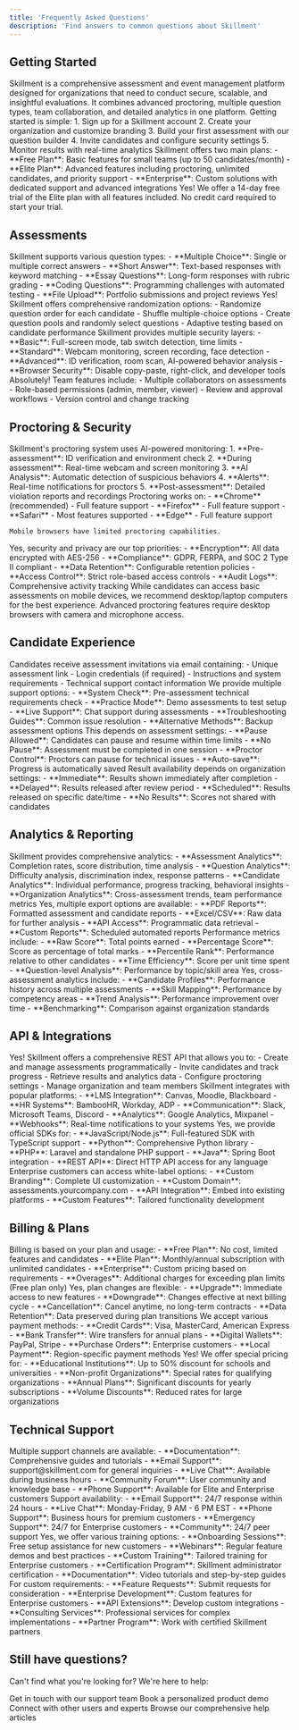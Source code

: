 ```yaml
---
title: 'Frequently Asked Questions'
description: 'Find answers to common questions about Skillment'
---
```


## Getting Started

<AccordionGroup>
  <Accordion title="What is Skillment?">
    Skillment is a comprehensive assessment and event management platform designed for organizations that need to conduct secure, scalable, and insightful evaluations. It combines advanced proctoring, multiple question types, team collaboration, and detailed analytics in one platform.
  </Accordion>

  <Accordion title="How do I get started with Skillment?">
    Getting started is simple:
    1. Sign up for a Skillment account
    2. Create your organization and customize branding
    3. Build your first assessment with our question builder
    4. Invite candidates and configure security settings
    5. Monitor results with real-time analytics
  </Accordion>

  <Accordion title="What plans are available?">
    Skillment offers two main plans:
    - **Free Plan**: Basic features for small teams (up to 50 candidates/month)
    - **Elite Plan**: Advanced features including proctoring, unlimited candidates, and priority support
    - **Enterprise**: Custom solutions with dedicated support and advanced integrations
  </Accordion>

  <Accordion title="Can I try Skillment before purchasing?">
    Yes! We offer a 14-day free trial of the Elite plan with all features included. No credit card required to start your trial.
  </Accordion>
</AccordionGroup>

## Assessments

<AccordionGroup>
  <Accordion title="What types of questions can I create?">
    Skillment supports various question types:
    - **Multiple Choice**: Single or multiple correct answers
    - **Short Answer**: Text-based responses with keyword matching
    - **Essay Questions**: Long-form responses with rubric grading
    - **Coding Questions**: Programming challenges with automated testing
    - **File Upload**: Portfolio submissions and project reviews
  </Accordion>

  <Accordion title="Can I randomize questions and options?">
    Yes! Skillment offers comprehensive randomization options:
    - Randomize question order for each candidate
    - Shuffle multiple-choice options
    - Create question pools and randomly select questions
    - Adaptive testing based on candidate performance
  </Accordion>

  <Accordion title="How do I prevent cheating?">
    Skillment provides multiple security layers:
    - **Basic**: Full-screen mode, tab switch detection, time limits
    - **Standard**: Webcam monitoring, screen recording, face detection
    - **Advanced**: ID verification, room scan, AI-powered behavior analysis
    - **Browser Security**: Disable copy-paste, right-click, and developer tools
  </Accordion>

  <Accordion title="Can I create assessments collaboratively?">
    Absolutely! Team features include:
    - Multiple collaborators on assessments
    - Role-based permissions (admin, member, viewer)
    - Review and approval workflows
    - Version control and change tracking
  </Accordion>
</AccordionGroup>

## Proctoring & Security

<AccordionGroup>
  <Accordion title="How does proctoring work?">
    Skillment's proctoring system uses AI-powered monitoring:
    1. **Pre-assessment**: ID verification and environment check
    2. **During assessment**: Real-time webcam and screen monitoring
    3. **AI Analysis**: Automatic detection of suspicious behaviors
    4. **Alerts**: Real-time notifications for proctors
    5. **Post-assessment**: Detailed violation reports and recordings
  </Accordion>

  <Accordion title="What browsers support proctoring?">
    Proctoring works on:
    - **Chrome** (recommended) - Full feature support
    - **Firefox** - Full feature support
    - **Safari** - Most features supported
    - **Edge** - Full feature support
    
    Mobile browsers have limited proctoring capabilities.
  </Accordion>

  <Accordion title="Is candidate data secure and private?">
    Yes, security and privacy are our top priorities:
    - **Encryption**: All data encrypted with AES-256
    - **Compliance**: GDPR, FERPA, and SOC 2 Type II compliant
    - **Data Retention**: Configurable retention policies
    - **Access Control**: Strict role-based access controls
    - **Audit Logs**: Comprehensive activity tracking
  </Accordion>

  <Accordion title="Can candidates take assessments on mobile devices?">
    While candidates can access basic assessments on mobile devices, we recommend desktop/laptop computers for the best experience. Advanced proctoring features require desktop browsers with camera and microphone access.
  </Accordion>
</AccordionGroup>

## Candidate Experience

<AccordionGroup>
  <Accordion title="How do candidates access assessments?">
    Candidates receive assessment invitations via email containing:
    - Unique assessment link
    - Login credentials (if required)
    - Instructions and system requirements
    - Technical support contact information
  </Accordion>

  <Accordion title="What if a candidate has technical issues?">
    We provide multiple support options:
    - **System Check**: Pre-assessment technical requirements check
    - **Practice Mode**: Demo assessments to test setup
    - **Live Support**: Chat support during assessments
    - **Troubleshooting Guides**: Common issue resolution
    - **Alternative Methods**: Backup assessment options
  </Accordion>

  <Accordion title="Can assessments be paused and resumed?">
    This depends on assessment settings:
    - **Pause Allowed**: Candidates can pause and resume within time limits
    - **No Pause**: Assessment must be completed in one session
    - **Proctor Control**: Proctors can pause for technical issues
    - **Auto-save**: Progress is automatically saved
  </Accordion>

  <Accordion title="How long are assessment results available?">
    Result availability depends on organization settings:
    - **Immediate**: Results shown immediately after completion
    - **Delayed**: Results released after review period
    - **Scheduled**: Results released on specific date/time
    - **No Results**: Scores not shared with candidates
  </Accordion>
</AccordionGroup>

## Analytics & Reporting

<AccordionGroup>
  <Accordion title="What analytics are available?">
    Skillment provides comprehensive analytics:
    - **Assessment Analytics**: Completion rates, score distribution, time analysis
    - **Question Analytics**: Difficulty analysis, discrimination index, response patterns
    - **Candidate Analytics**: Individual performance, progress tracking, behavioral insights
    - **Organization Analytics**: Cross-assessment trends, team performance metrics
  </Accordion>

  <Accordion title="Can I export data and reports?">
    Yes, multiple export options are available:
    - **PDF Reports**: Formatted assessment and candidate reports
    - **Excel/CSV**: Raw data for further analysis
    - **API Access**: Programmatic data retrieval
    - **Custom Reports**: Scheduled automated reports
  </Accordion>

  <Accordion title="How is assessment performance calculated?">
    Performance metrics include:
    - **Raw Score**: Total points earned
    - **Percentage Score**: Score as percentage of total marks
    - **Percentile Rank**: Performance relative to other candidates
    - **Time Efficiency**: Score per unit time spent
    - **Question-level Analysis**: Performance by topic/skill area
  </Accordion>

  <Accordion title="Can I compare candidate performance across assessments?">
    Yes, cross-assessment analytics include:
    - **Candidate Profiles**: Performance history across multiple assessments
    - **Skill Mapping**: Performance by competency areas
    - **Trend Analysis**: Performance improvement over time
    - **Benchmarking**: Comparison against organization standards
  </Accordion>
</AccordionGroup>

## API & Integrations

<AccordionGroup>
  <Accordion title="Does Skillment have an API?">
    Yes! Skillment offers a comprehensive REST API that allows you to:
    - Create and manage assessments programmatically
    - Invite candidates and track progress
    - Retrieve results and analytics data
    - Configure proctoring settings
    - Manage organization and team members
  </Accordion>

  <Accordion title="What integrations are available?">
    Skillment integrates with popular platforms:
    - **LMS Integration**: Canvas, Moodle, Blackboard
    - **HR Systems**: BambooHR, Workday, ADP
    - **Communication**: Slack, Microsoft Teams, Discord
    - **Analytics**: Google Analytics, Mixpanel
    - **Webhooks**: Real-time notifications to your systems
  </Accordion>

  <Accordion title="Is there an SDK available?">
    Yes, we provide official SDKs for:
    - **JavaScript/Node.js**: Full-featured SDK with TypeScript support
    - **Python**: Comprehensive Python library
    - **PHP**: Laravel and standalone PHP support
    - **Java**: Spring Boot integration
    - **REST API**: Direct HTTP API access for any language
  </Accordion>

  <Accordion title="Can I white-label Skillment?">
    Enterprise customers can access white-label options:
    - **Custom Branding**: Complete UI customization
    - **Custom Domain**: assessments.yourcompany.com
    - **API Integration**: Embed into existing platforms
    - **Custom Features**: Tailored functionality development
  </Accordion>
</AccordionGroup>

## Billing & Plans

<AccordionGroup>
  <Accordion title="How does billing work?">
    Billing is based on your plan and usage:
    - **Free Plan**: No cost, limited features and candidates
    - **Elite Plan**: Monthly/annual subscription with unlimited candidates
    - **Enterprise**: Custom pricing based on requirements
    - **Overages**: Additional charges for exceeding plan limits (Free plan only)
  </Accordion>

  <Accordion title="Can I change plans anytime?">
    Yes, plan changes are flexible:
    - **Upgrade**: Immediate access to new features
    - **Downgrade**: Changes effective at next billing cycle
    - **Cancellation**: Cancel anytime, no long-term contracts
    - **Data Retention**: Data preserved during plan transitions
  </Accordion>

  <Accordion title="What payment methods are accepted?">
    We accept various payment methods:
    - **Credit Cards**: Visa, MasterCard, American Express
    - **Bank Transfer**: Wire transfers for annual plans
    - **Digital Wallets**: PayPal, Stripe
    - **Purchase Orders**: Enterprise customers
    - **Local Payment**: Region-specific payment methods
  </Accordion>

  <Accordion title="Are there discounts for educational institutions?">
    Yes! We offer special pricing for:
    - **Educational Institutions**: Up to 50% discount for schools and universities
    - **Non-profit Organizations**: Special rates for qualifying organizations
    - **Annual Plans**: Significant discounts for yearly subscriptions
    - **Volume Discounts**: Reduced rates for large organizations
  </Accordion>
</AccordionGroup>

## Technical Support

<AccordionGroup>
  <Accordion title="How can I get help?">
    Multiple support channels are available:
    - **Documentation**: Comprehensive guides and tutorials
    - **Email Support**: support@skillment.com for general inquiries
    - **Live Chat**: Available during business hours
    - **Community Forum**: User community and knowledge base
    - **Phone Support**: Available for Elite and Enterprise customers
  </Accordion>

  <Accordion title="What are your support hours?">
    Support availability:
    - **Email Support**: 24/7 response within 24 hours
    - **Live Chat**: Monday-Friday, 9 AM - 6 PM EST
    - **Phone Support**: Business hours for premium customers
    - **Emergency Support**: 24/7 for Enterprise customers
    - **Community**: 24/7 peer support
  </Accordion>

  <Accordion title="Do you provide training?">
    Yes, we offer various training options:
    - **Onboarding Sessions**: Free setup assistance for new customers
    - **Webinars**: Regular feature demos and best practices
    - **Custom Training**: Tailored training for Enterprise customers
    - **Certification Program**: Skillment administrator certification
    - **Documentation**: Video tutorials and step-by-step guides
  </Accordion>

  <Accordion title="What if I need a custom feature?">
    For custom requirements:
    - **Feature Requests**: Submit requests for consideration
    - **Enterprise Development**: Custom features for Enterprise customers
    - **API Extensions**: Develop custom integrations
    - **Consulting Services**: Professional services for complex implementations
    - **Partner Program**: Work with certified Skillment partners
  </Accordion>
</AccordionGroup>

## Still have questions?

Can't find what you're looking for? We're here to help:

<CardGroup cols={2}>
  <Card
    title="Contact Support"
    icon="headphones"
    href="/support/contact"
  >
    Get in touch with our support team
  </Card>
  <Card
    title="Schedule Demo"
    icon="calendar"
    href="https://calendly.com/skillment-demo"
  >
    Book a personalized product demo
  </Card>
  <Card
    title="Community Forum"
    icon="users"
    href="https://community.skillment.com"
  >
    Connect with other users and experts
  </Card>
  <Card
    title="Knowledge Base"
    icon="book"
    href="https://help.skillment.com"
  >
    Browse our comprehensive help articles
  </Card>
</CardGroup>